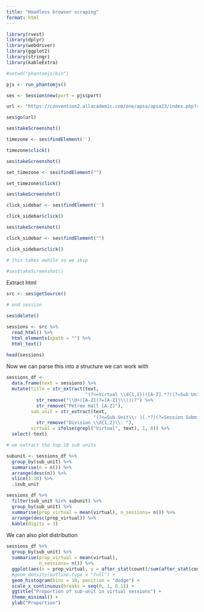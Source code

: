 ---
title: "Headless browser scraping"
format: html
---


```{r}

library(rvest)
library(dplyr)
library(webdriver)
library(ggplot2)
library(stringr)
library(kableExtra)

```


```{r}

#setwd("phantomjs/bin")

pjs <- run_phantomjs()

ses <- Session$new(port = pjs$port)

url <- "https://convention2.allacademic.com/one/apsa/apsa23/index.php?cmd=Online+Program+View+Selected+Session+Type+Submissions&selected_session_type_id=11476&program_focus=browse_by_session_type_submissions&PHPSESSID=f61sfq1tti3bp1kl0uk1bg5q80"

ses$go(url)

ses$takeScreenshot()

```


```{r}

timezone <- ses$findElement('')

timezone$click()

ses$takeScreenshot()

```


```{r}

set_timezone <- ses$findElement("")

set_timezone$click()

ses$takeScreenshot()

```

```{r}

click_sidebar <- ses$findElement('')

click_sidebar$click()

ses$takeScreenshot()

```

```{r}

click_sidebar <- ses$findElement("")

click_sidebar$click()

# this takes awhile so we skip

#ses$takeScreenshot()

```

Extract html

```{r}

src <- ses$getSource()

# end session

ses$delete()

sessions <- src %>% 
  read_html() %>% 
  html_elements(xpath = "") %>% 
  html_text()

head(sessions)

```

Now we can parse this into a structure we can work with

```{r}

sessions_df <- 
  data.frame(text = sessions) %>% 
  mutate(title = str_extract(text,
                             "(?<=Virtual \\d{1,2})([A-Z].*?)(?=Sub Unit\\:)|(?<=LACC, )(.*?)(?=Sub Unit\\:)") %>% 
           str_remove("\\d+([A-Z](?=[A-Z]|\\())?") %>% 
           str_remove("Petree Hall [A-Z]"),
         sub_unit = str_extract(text,
                                "(?<=Sub Unit\\: )(.*?)(?=Session Submission)") %>% 
           str_remove("Division \\d{1,2}\\: "),
         virtual = ifelse(grepl("Virtual", text), 1, 0)) %>% 
  select(-text) 

# we extract the top 10 sub units

subunit <- sessions_df %>% 
  group_by(sub_unit) %>% 
  summarise(n = n()) %>% 
  arrange(desc(n)) %>% 
  slice(1:20) %>% 
  .$sub_unit

sessions_df %>% 
  filter(sub_unit %in% subunit) %>% 
  group_by(sub_unit) %>% 
  summarise(prop_virtual = mean(virtual), n_sessions= n()) %>% 
  arrange(desc(prop_virtual)) %>% 
  kable(digits = 3)

```

We can also plot distribution

```{r}

sessions_df %>% 
  group_by(sub_unit) %>% 
  summarise(prop_virtual = mean(virtual), 
            n_sessions= n()) %>% 
  ggplot(aes(x = prop_virtual, y = after_stat(count)/sum(after_stat(count)))) +
  #geom_density(outline.type = "full") +
  geom_histogram(bins = 10, position = "dodge") +
  scale_x_continuous(breaks = seq(0, 1, 0.1)) +
  ggtitle("Proportion of sub-unit in virtual sessions") +
  theme_minimal() +
  ylab("Proportion")

```
